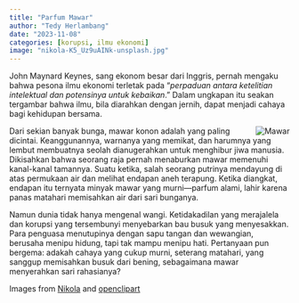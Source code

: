 ```yaml
---
title: "Parfum Mawar"
author: "Tedy Herlambang"
date: "2023-11-08"
categories: [korupsi, ilmu ekonomi]
image: "nikola-K5_Uz9uAINk-unsplash.jpg"
---
```


John Maynard Keynes, sang ekonom besar dari Inggris, pernah mengaku bahwa pesona ilmu ekonomi terletak pada “*perpaduan antara ketelitian intelektual dan potensinya untuk kebaikan*.” Dalam ungkapan itu seakan tergambar bahwa ilmu, bila diarahkan dengan jernih, dapat menjadi cahaya bagi kehidupan bersama.

<img src="https://openclipart.org/download/327663/sketchrose-colour.svg" alt="Mawar" style="max-width:15%;min-width:40px;float:right;"/>

Dari sekian banyak bunga, mawar konon adalah yang paling dicintai. Keanggunannya, warnanya yang memikat, dan harumnya yang lembut membuatnya seolah dianugerahkan untuk menghibur jiwa manusia. Dikisahkan bahwa seorang raja pernah menaburkan mawar memenuhi kanal-kanal tamannya. Suatu ketika, salah seorang putrinya mendayung di atas permukaan air dan melihat endapan aneh terapung. Ketika diangkat, endapan itu ternyata minyak mawar yang murni—parfum alami, lahir karena panas matahari memisahkan air dari sari bunganya.

Namun dunia tidak hanya mengenal wangi. Ketidakadilan yang merajalela dan korupsi yang tersembunyi menyebarkan bau busuk yang menyesakkan. Para penguasa menutupinya dengan sapu tangan dan wewangian, berusaha menipu hidung, tapi tak mampu menipu hati. Pertanyaan pun bergema: adakah cahaya yang cukup murni, seterang matahari, yang sanggup memisahkan busuk dari bening, sebagaimana mawar menyerahkan sari rahasianya?

Images from [Nikola](https://unsplash.com/@nikkihannah1) and [openclipart](https://openclipart.org/)
